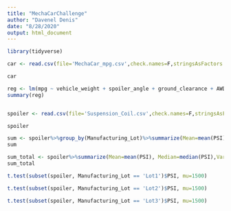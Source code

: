 ```yaml
---
title: "MechaCarChallenge"
author: "Davenel Denis"
date: "8/28/2020"
output: html_document
---
```

```r
library(tidyverse)
```
```r
car <- read.csv(file='MechaCar_mpg.csv',check.names=F,stringsAsFactors = F)
```


```r
car
```
```r
reg <- lm(mpg ~ vehicle_weight + spoiler_angle + ground_clearance + AWD +  vehicle_length, data = car) #generate multiple linear regression model
summary(reg)

```
```r
```


```r
spoiler <- read.csv(file='Suspension_Coil.csv',check.names=F,stringsAsFactors = F)
```
```r
spoiler
```
```r
sum <- spoiler%>%group_by(Manufacturing_Lot)%>%summarize(Mean=mean(PSI), Median=median(PSI),Variance=var(PSI), SD=sd(PSI))
sum
```
```r
sum_total <- spoiler%>%summarize(Mean=mean(PSI), Median=median(PSI),Variance=var(PSI), SD=sd(PSI))
sum_total

```
```r
t.test(subset(spoiler, Manufacturing_Lot == 'Lot1')$PSI, mu=1500)
```


```r
t.test(subset(spoiler, Manufacturing_Lot == 'Lot2')$PSI, mu=1500)
```

```r
t.test(subset(spoiler, Manufacturing_Lot == 'Lot3')$PSI, mu=1500)
```

